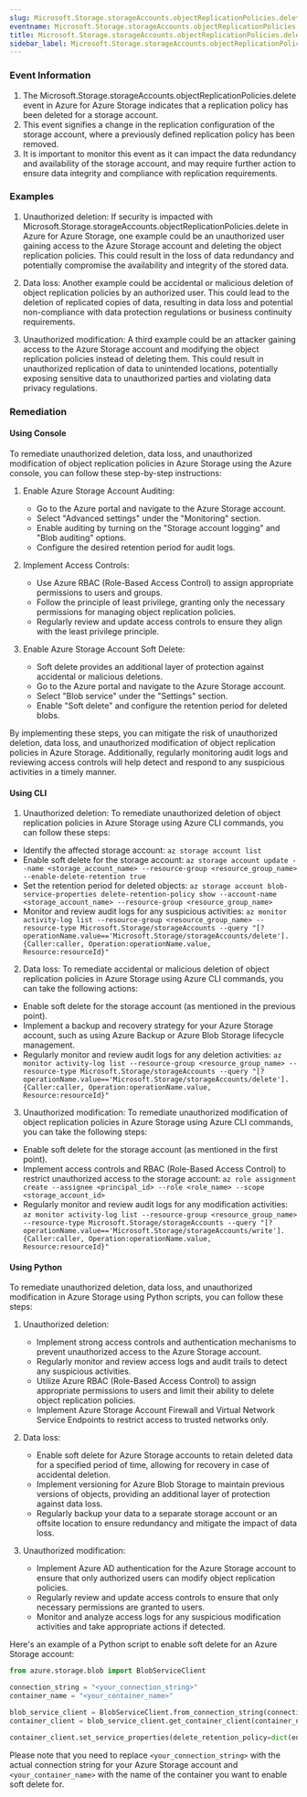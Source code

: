 ```yaml
--- 
slug: Microsoft.Storage.storageAccounts.objectReplicationPolicies.delete
eventname: Microsoft.Storage.storageAccounts.objectReplicationPolicies.delete
title: Microsoft.Storage.storageAccounts.objectReplicationPolicies.delete
sidebar_label: Microsoft.Storage.storageAccounts.objectReplicationPolicies.delete
---
```

                       
### Event Information

1. The Microsoft.Storage.storageAccounts.objectReplicationPolicies.delete event in Azure for Azure Storage indicates that a replication policy has been deleted for a storage account.
2. This event signifies a change in the replication configuration of the storage account, where a previously defined replication policy has been removed.
3. It is important to monitor this event as it can impact the data redundancy and availability of the storage account, and may require further action to ensure data integrity and compliance with replication requirements.


### Examples

1. Unauthorized deletion: If security is impacted with Microsoft.Storage.storageAccounts.objectReplicationPolicies.delete in Azure for Azure Storage, one example could be an unauthorized user gaining access to the Azure Storage account and deleting the object replication policies. This could result in the loss of data redundancy and potentially compromise the availability and integrity of the stored data.

2. Data loss: Another example could be accidental or malicious deletion of object replication policies by an authorized user. This could lead to the deletion of replicated copies of data, resulting in data loss and potential non-compliance with data protection regulations or business continuity requirements.

3. Unauthorized modification: A third example could be an attacker gaining access to the Azure Storage account and modifying the object replication policies instead of deleting them. This could result in unauthorized replication of data to unintended locations, potentially exposing sensitive data to unauthorized parties and violating data privacy regulations.

### Remediation

#### Using Console

To remediate unauthorized deletion, data loss, and unauthorized modification of object replication policies in Azure Storage using the Azure console, you can follow these step-by-step instructions:

1. Enable Azure Storage Account Auditing:
   - Go to the Azure portal and navigate to the Azure Storage account.
   - Select "Advanced settings" under the "Monitoring" section.
   - Enable auditing by turning on the "Storage account logging" and "Blob auditing" options.
   - Configure the desired retention period for audit logs.

2. Implement Access Controls:
   - Use Azure RBAC (Role-Based Access Control) to assign appropriate permissions to users and groups.
   - Follow the principle of least privilege, granting only the necessary permissions for managing object replication policies.
   - Regularly review and update access controls to ensure they align with the least privilege principle.

3. Enable Azure Storage Account Soft Delete:
   - Soft delete provides an additional layer of protection against accidental or malicious deletions.
   - Go to the Azure portal and navigate to the Azure Storage account.
   - Select "Blob service" under the "Settings" section.
   - Enable "Soft delete" and configure the retention period for deleted blobs.

By implementing these steps, you can mitigate the risk of unauthorized deletion, data loss, and unauthorized modification of object replication policies in Azure Storage. Additionally, regularly monitoring audit logs and reviewing access controls will help detect and respond to any suspicious activities in a timely manner.

#### Using CLI

1. Unauthorized deletion: To remediate unauthorized deletion of object replication policies in Azure Storage using Azure CLI commands, you can follow these steps:

- Identify the affected storage account: `az storage account list`
- Enable soft delete for the storage account: `az storage account update --name <storage_account_name> --resource-group <resource_group_name> --enable-delete-retention true`
- Set the retention period for deleted objects: `az storage account blob-service-properties delete-retention-policy show --account-name <storage_account_name> --resource-group <resource_group_name>`
- Monitor and review audit logs for any suspicious activities: `az monitor activity-log list --resource-group <resource_group_name> --resource-type Microsoft.Storage/storageAccounts --query "[?operationName.value=='Microsoft.Storage/storageAccounts/delete'].{Caller:caller, Operation:operationName.value, Resource:resourceId}"`

2. Data loss: To remediate accidental or malicious deletion of object replication policies in Azure Storage using Azure CLI commands, you can take the following actions:

- Enable soft delete for the storage account (as mentioned in the previous point).
- Implement a backup and recovery strategy for your Azure Storage account, such as using Azure Backup or Azure Blob Storage lifecycle management.
- Regularly monitor and review audit logs for any deletion activities: `az monitor activity-log list --resource-group <resource_group_name> --resource-type Microsoft.Storage/storageAccounts --query "[?operationName.value=='Microsoft.Storage/storageAccounts/delete'].{Caller:caller, Operation:operationName.value, Resource:resourceId}"`

3. Unauthorized modification: To remediate unauthorized modification of object replication policies in Azure Storage using Azure CLI commands, you can take the following steps:

- Enable soft delete for the storage account (as mentioned in the first point).
- Implement access controls and RBAC (Role-Based Access Control) to restrict unauthorized access to the storage account: `az role assignment create --assignee <principal_id> --role <role_name> --scope <storage_account_id>`
- Regularly monitor and review audit logs for any modification activities: `az monitor activity-log list --resource-group <resource_group_name> --resource-type Microsoft.Storage/storageAccounts --query "[?operationName.value=='Microsoft.Storage/storageAccounts/write'].{Caller:caller, Operation:operationName.value, Resource:resourceId}"`

#### Using Python

To remediate unauthorized deletion, data loss, and unauthorized modification in Azure Storage using Python scripts, you can follow these steps:

1. Unauthorized deletion:
   - Implement strong access controls and authentication mechanisms to prevent unauthorized access to the Azure Storage account.
   - Regularly monitor and review access logs and audit trails to detect any suspicious activities.
   - Utilize Azure RBAC (Role-Based Access Control) to assign appropriate permissions to users and limit their ability to delete object replication policies.
   - Implement Azure Storage Account Firewall and Virtual Network Service Endpoints to restrict access to trusted networks only.

2. Data loss:
   - Enable soft delete for Azure Storage accounts to retain deleted data for a specified period of time, allowing for recovery in case of accidental deletion.
   - Implement versioning for Azure Blob Storage to maintain previous versions of objects, providing an additional layer of protection against data loss.
   - Regularly backup your data to a separate storage account or an offsite location to ensure redundancy and mitigate the impact of data loss.

3. Unauthorized modification:
   - Implement Azure AD authentication for the Azure Storage account to ensure that only authorized users can modify object replication policies.
   - Regularly review and update access controls to ensure that only necessary permissions are granted to users.
   - Monitor and analyze access logs for any suspicious modification activities and take appropriate actions if detected.

Here's an example of a Python script to enable soft delete for an Azure Storage account:

```python
from azure.storage.blob import BlobServiceClient

connection_string = "<your_connection_string>"
container_name = "<your_container_name>"

blob_service_client = BlobServiceClient.from_connection_string(connection_string)
container_client = blob_service_client.get_container_client(container_name)

container_client.set_service_properties(delete_retention_policy=dict(enabled=True, days=30))
```

Please note that you need to replace `<your_connection_string>` with the actual connection string for your Azure Storage account and `<your_container_name>` with the name of the container you want to enable soft delete for.


 